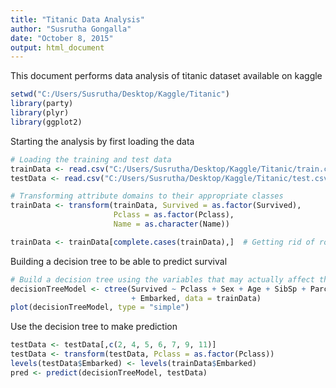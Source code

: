 ```yaml
---
title: "Titanic Data Analysis"
author: "Susrutha Gongalla"
date: "October 8, 2015"
output: html_document
---
```


This document performs data analysis of titanic dataset available on kaggle
```r
setwd("C:/Users/Susrutha/Desktop/Kaggle/Titanic")
library(party)
library(plyr)
library(ggplot2)

```

Starting the analysis by first loading the data
```r
# Loading the training and test data
trainData <- read.csv("C:/Users/Susrutha/Desktop/Kaggle/Titanic/train.csv", header = T)
testData <- read.csv("C:/Users/Susrutha/Desktop/Kaggle/Titanic/test.csv", header = T)

# Transforming attribute domains to their appropriate classes
trainData <- transform(trainData, Survived = as.factor(Survived),   
                       Pclass = as.factor(Pclass),
                       Name = as.character(Name))

trainData <- trainData[complete.cases(trainData),]  # Getting rid of rows with missing values

```

Building a decision tree to be able to predict survival
```r

# Build a decision tree using the variables that may actually affect the survival outcome
decisionTreeModel <- ctree(Survived ~ Pclass + Sex + Age + SibSp + Parch + Fare 
                           + Embarked, data = trainData)
plot(decisionTreeModel, type = "simple")
```

Use the decision tree to make prediction
```r
testData <- testData[,c(2, 4, 5, 6, 7, 9, 11)]
testData <- transform(testData, Pclass = as.factor(Pclass))
levels(testData$Embarked) <- levels(trainData$Embarked)
pred <- predict(decisionTreeModel, testData)
```




